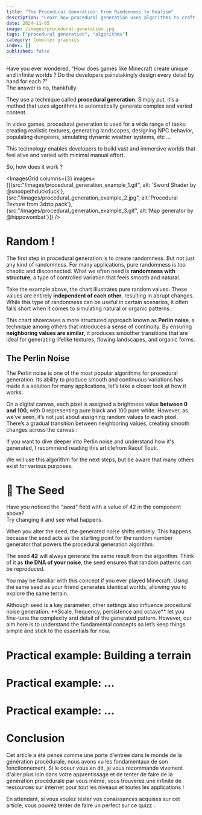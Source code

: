 ```yaml
---
title: "The Procedural Generation: From Randomness to Realism"
description: "Learn how procedural generation uses algorithms to craft unique landscapes, textures, and environments through hands-on examples"
date: 2024-11-05
image: /images/procedural-generation.jpg
tags: ["procedural generation", "algorithms"]
category: Computer graphics
index: []
published: false
---
```


Have you ever wondered, “How does games like Minecraft create unique and infinite worlds ? Do the developers painstakingly 
design every detail by hand for each ?” <br /> 
The answer is no, thankfully.

<SpacerS />

They use a technique called **procedural generation**. Simply put, it’s a method that uses 
algorithms to automatically generate complex and varied content. 

<SpacerS />

In video games, procedural generation is used for a wide range of tasks: creating realistic 
textures, generating landscapes, designing NPC behavior, populating dungeons, simulating dynamic 
weather systems, etc ...

<SpacerS />

This technology enables developers to build vast and immersive worlds that feel alive and varied 
with minimal manual effort.

<SpacerS />

So, how does it work ? 

<SpacerM />

<ImagesGrid columns={3} images={[{src:"/images/procedural_generation_example_1.gif", alt: 'Sword Shader by @snoopethduckduck'}, {src:"/images/procedural_generation_example_2.jpg", alt:'Procedural Texture from 3dzip pack'}, {src:"/images/procedural_generation_example_3.gif", alt:'Map generator by @hippowombat'}]} />

# Random !

The first step in procedural generation is to create randomness. But 
not just any kind of randomness. For many applications, pure 
randomness is too chaotic and disconnected. What we often need is **randomness with 
structure**, a type of controlled variation that feels smooth and natural.

<SpacerS />

<BarChartRandom />

<SpacerS />

Take the example above, the chart illustrates pure random values. 
These values are entirely **independent of each other**, resulting in 
abrupt changes. While this type of randomness can 
be useful in certain scenarios, it often falls short when it comes to 
simulating natural or organic patterns.

<SpacerS />

<BarChartProcedural />

<SpacerS />

This chart showcases a more structured approach known as **Perlin noise**, 
a technique among others that introduces a sense of continuity. By ensuring 
**neighboring values are similar**, it produces smoother transitions that are ideal 
for generating lifelike textures, flowing landscapes, and organic forms.

<SpacerS />

## The Perlin Noise

The Perlin noise is one of the most popular algorithms for procedural generation. 
Its ability to produce smooth and continuous variations 
has made it a solution for many applications, let’s take a closer look at how it works:

<SpacerS />


On a digital canvas, each pixel is assigned a brightness value **between 0 and 100**, 
with 0 representing pure black and 100 pure white. However, as we’ve seen, it’s 
not just about assigning random values to each pixel. There’s a gradual transition 
between neighboring values, creating smooth changes across the canvas :

<SpacerS />

<PerlinNoiseGenerator />

<SpacerS />

If you want to dive deeper into Perlin noise and understand how it's generated, 
I recommend reading <CustomLink isExternal href="https://rtouti.github.io/graphics/perlin-noise-algorithm">this article</CustomLink>from Raouf Touti.

<SpacerS />

We will use this algorithm for the next steps, but be aware that many others exist for various purposes.


# 🌱 The Seed

Have you noticed the _"seed"_ field with a value of 42 in the component above? <br />
Try changing it and see what happens.

<SpacerS />

When you alter the seed, the generated noise shifts entirely. This happens because the 
seed acts as the starting point for the random number generator that powers the procedural 
generation algorithm.

<SpacerS />

The seed **42** will always generate the same result from the algorithm. Think of it as **the DNA of your noise**,
the seed ensures that random patterns can be reproduced. 

<SpacerS />

You may be familiar with this concept if you ever played Minecraft. Using the same seed 
as your friend generates identical worlds, allowing you to explore the same terrain.


<Callout>
<span>Although seed is a key parameter, other settings also influence procedural noise generation. 
**Scale, frequency, persistence and octave** let you fine-tune the complexity and detail of the generated pattern.
However, our aim here is to understand the fundamental concepts so let’s keep things simple and stick to 
the essentials for now.</span>
</Callout>

# Practical example: Building a terrain

# Practical example: ...

# Practical example: ...

# Conclusion

Cet article a été pensé comme une porte d'entrée dans le monde de la génération procédurale, nous avons
vu les fondamentaux de son fonctionnement. Si le coeur vous en dit, je vous
recommande vivement d'aller plus loin dans votre apprentissage et de tenter de faire de la génération 
procédurale par vous même, vous trouverez une infinité de ressources sur internet pour tout 
les niveaux et toutes les applications !

<SpacerS />

En attendant, si vous voulez tester vos conaissances acquises sur cet article, vous pouvez
tenter de faire un perfect sur ce quizz :
